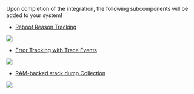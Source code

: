 Upon completion of the integration, the following subcomponents will be added to
your system!

- [Reboot Reason Tracking](/docs/embedded/reboot-reason-tracking)

![](/img/docs/embedded/reboot-reason-chart.png)

- [Error Tracking with Trace Events](/docs/embedded/trace-events)

![](/img/docs/embedded/trace-reason-example.png)

- [RAM-backed stack dump Collection](/docs/embedded/coredumps)

![](/img/docs/embedded/logs-with-coredump.png)